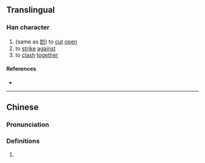 {{character info/new}}
==Translingual==

===Han character===
{{Han char|rn=18|rad=刀|as=15|sn=17|four=|canj=MRLN|ids=⿰磊刂}}

# (same as [[剆]]) to [[cut]] [[open]]
# to [[strike]] [[against]]
# to [[clash]] [[together]]

====References====
* {{Han ref|kx=0145.290|hdz=10361.150|uh=350F|ud=13583}}

----

==Chinese==
{{zh-forms}}

===Pronunciation===
{{zh-pron
|m=lì
|c=gak3,lik6
|mc=y
|cat=
}}

===Definitions===
{{zh-hanzi}}

# {{rfdef|zh}}